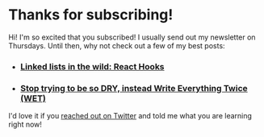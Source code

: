 
<SEO title="Thanks for subscribing!" />

# Thanks for subscribing!

Hi! I'm so excited that you subscribed! I usually send out my newsletter on Thursdays.
Until then, why not check out a few of my best posts:

- ### [Linked lists in the wild: React Hooks](/linked-lists-react/)
- ### [Stop trying to be so DRY, instead Write Everything Twice (WET)](/wet-dry/)

I'd love it if you [reached out on Twitter](https://twitter.com/CallMeWuz) and told me
what you are learning right now!
